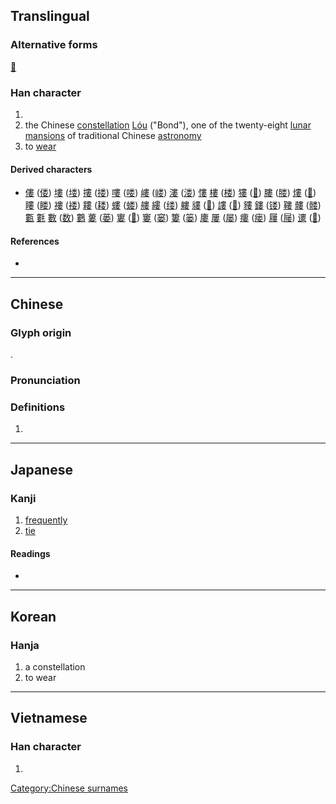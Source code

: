 {{character info/new}}
{{also|娄}}
==Translingual==

===Alternative forms===
[[𡞔]]

===Han character===
{{Han char|rn=38|rad=女|as=08|sn=11|four=50404|canj=LLV|ids=⿳毋中女}}

# {{surname|lang=zh}}
# the Chinese [[constellation]] [[w:Bond (Chinese constellation)|Lóu]] ("Bond"), one of the twenty-eight [[w:Twenty-eight mansions|lunar mansions]] of traditional Chinese [[astronomy]]
# to [[wear]]

====Derived characters====
* [[僂]] ([[偻]]) [[塿]] ([[𪣻]]) [[摟]] ([[搂]]) [[嘍]] ([[喽]]) [[嶁]] ([[嵝]]) [[漊]] ([[溇]]) [[慺]] [[樓]] ([[楼]]) [[㺏]] ([[𤠋]]) [[膢]] ([[𦝼]]) [[熡]] ([[𤋏]]) [[瞜]] ([[䁖]]) [[褸]] ([[褛]]) [[耬]] ([[耧]]) [[螻]] ([[蝼]]) [[艛]] [[縷]] ([[缕]]) [[軁]] [[貗]] ([[𫎌]]) [[謱]] ([[𫍴]]) [[䝏]] [[鏤]] ([[镂]]) [[鞻]] [[髏]] ([[髅]]) [[甊]] [[氀]] [[數]] ([[数]]) [[鷜]] [[蔞]] ([[蒌]]) [[寠]] ([[𪧘]]) [[窶]] ([[窭]]) [[簍]] ([[篓]]) [[廔]] [[屢]] ([[屡]]) [[瘻]] ([[瘘]]) [[屨]] ([[屦]]) [[遱]] ([[𫐷]])

====References====
* {{Han ref|kx=0263.480|dkj=06383|dj=0530.330|hdz=21058.030|uh=5A41|ud=23105|bh=B0FA|bd=45306}}

----

==Chinese==
{{zh-forms|s=娄}}

===Glyph origin===
{{Han etym}}
{{Han compound|母|中|女|t1=mother|t3=daughter|ls=ic}}.

===Pronunciation===
{{zh-pron
|m=lóu
|c=lau4
|mn=qz:liô/tw,xm,zz:lô͘
|mc=y
|oc=y
|ma=
|cat=pn,v
}}

===Definitions===
{{zh-hanzi}}

# {{rfdef|lang=zh}}

[[Category:Chinese surnames]]

----

==Japanese==

===Kanji===
{{ja-kanji|grade=|rs=女08}}

# [[frequently]]
# [[tie]]

====Readings====
* {{ja-readings|on=[[ろう]] (rō), [[る]] (ru), [[るい]] (rui)|kun=[[むなしい]] (munashii), [[あらい]] (arai), [[おさめる]] (osameru)}}

----

==Korean==

===Hanja===
{{ko-hanja|hangeul=루|rv=ru|mr=ru|y=lwu}}

# a constellation
# to wear

----

==Vietnamese==

===Han character===
{{vi-hantu|[[lâu]], [[sau]], [[lu]], [[lủ]], [[lũ]]|rs=女08}}

# {{defn|lang=vi|sort=女08}}